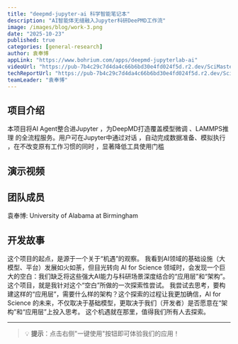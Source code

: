 ```yaml
---
title: "deepmd-jupyter-ai 科学智能笔记本"
description: "AI智能体无缝融入Jupyter科研DeePMD工作流"
image: /images/blog/work-3.png
date: "2025-10-23"
published: true
categories: [general-research]
author: 袁奉博
appLink: "https://www.bohrium.com/apps/deepmd-jupyterlab-ai"
videoUrl: "https://pub-7b4c29c7d4da4c66b6bd30e4fd024f5d.r2.dev/SciMaster-competition/work-video-3.mp4"
techReportUrl: "https://pub-7b4c29c7d4da4c66b6bd30e4fd024f5d.r2.dev/SciMaster-competition/work-report-3.pdf"
teamLeader: "袁奉博"
---
```


## 项目介绍

本项目将AI Agent整合进Jupyter ，为DeepMD打造覆盖模型微调 、LAMMPS推理 的全流程服务。用户可在Jupyter中通过对话 ，自动完成数据准备、模拟执行 ，在不改变原有工作习惯的同时 ，显著降低工具使用门槛

## 演示视频

<VideoPlayer
  src="https://pub-7b4c29c7d4da4c66b6bd30e4fd024f5d.r2.dev/SciMaster-competition/work-video-3.mp4"
  poster="/images/blog/work-3.png"
/>

## 团队成员

袁奉博: University of Alabama at Birmingham

## 开发故事

这个项目的起点，是源于一个关于“机遇”的观察。
我看到AI领域的基础设施（大模型、平台）发展如火如荼，但目光转向 AI for Science 领域时，会发现一个巨大的空白：我们缺乏将这些强大AI能力与科研场景深度结合的“应用层”和“架构”。
这个项目，就是我针对这个“空白”所做的一次探索性尝试。
我尝试去思考，要构建这样的“应用层”，需要什么样的架构？这个探索的过程让我更加确信，AI for Science 的未来，不仅取决于基础模型，更取决于我们（开发者）是否愿意在“架构”和“应用层”上投入思考。
这个机遇就在那里，值得我们所有人去探索。

---

> 💡 **提示**：点击右侧"一键使用"按钮即可体验我们的应用！
